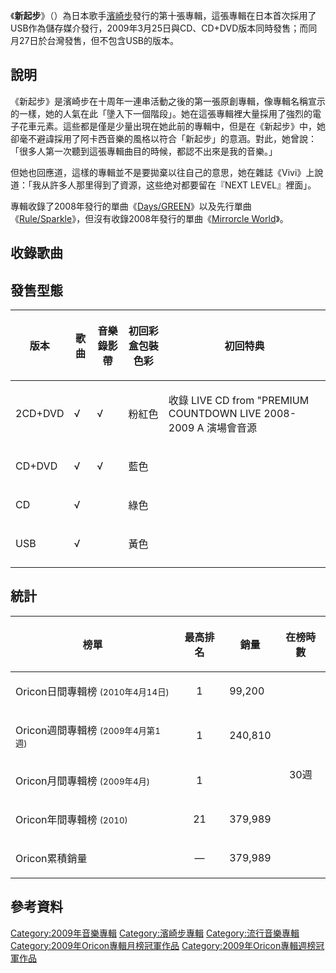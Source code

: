 {{noteTA
|G1=Show
|G2=Music
|1=zh-tw:連結; zh-hk:連結; zh-mo:連結; zh-cn:链接;
}}
{{Infobox Album
| name           = 新起步
| original_name  = {{lang|en|''NEXT LEVEL''}}
| type           = studio
| artist         = [[濱崎步|濱崎步]]
| cover          = NEXT LEVEL CD+DVD.png
| alt            = 
| released       = {{Start date|2009|3|25}}
| recorded       = 2008年-09年
| length         = {{unbulleted list|51:45（CD版）|1:11:39（現場CD版）}}
| label          = [[avex_trax|avex trax]]
| genre          = {{hlist|[[日本流行音樂|日本流行音樂]]|[[搖滾樂|搖滾樂]]|[[電子音樂|電子音樂]]}}
| producer       = 松浦勝人
| Reviews        = * [[allmusic|allmusic]] {{Rating-5|3.5}} <ref>[http://www.allmusic.com/album/next-level-r1557845 Next Level – Ayumi Hamasaki]</ref>
| Chart position = * 最高1名（[[Oricon|Oricon]]）
* 2009年4月度月間第1名（Oricon）
* 2009年度年間第16名（Oricon）
| Certification  = * 雙白金唱片（[[日本唱片協會|日本唱片協會]]）
| prev_title     = [[原罪_(濱崎步專輯)|原罪]]
| prev_year      = 2008
| next_title     = [[搖滾馬戲團|搖滾馬戲團]]
| next_year      = 2010
| Misc           = {{Singles
 | Name          = 新起步
 | Type          = 錄音室專輯
 | Single 1      = [[Days/GREEN|Days/GREEN]]
 | Single 1 date = 2008年12月17日
 | Single 2      = [[Rule/Sparkle|Rule/Sparkle]]
 | Single 2 date = 2009年2月25日
 }}
}}

《'''新起步'''》（{{lang-en|''NEXT LEVEL''}}）為日本歌手[[濱崎步|濱崎步]]發行的第十張專輯，這張專輯在日本首次採用了USB作為儲存媒介發行，2009年3月25日與CD、CD+DVD版本同時發售；而同月27日於台灣發售，但不包含USB的版本。

== 說明 ==
《新起步》是濱崎步在十周年一連串活動之後的第一張原創專輯，像專輯名稱宣示的一樣，她的人氣在此「墬入下一個階段」。她在這張專輯裡大量採用了強烈的電子花車元素。這些都是僅是少量出現在她此前的專輯中，但是在《新起步》中，她卻毫不避諱採用了阿卡西音樂的風格以符合「新起步」的意涵。對此，她曾說：「很多人第一次聽到這張專輯曲目的時候，都認不出來是我的音樂。」

但她也回應道，這樣的專輯並不是要拋棄以往自己的意思，她在雜誌《Vivi》上說道：「我从許多人那里得到了資源，这些绝对都要留在『NEXT LEVEL』裡面」。

專輯收錄了2008年發行的單曲《[[Days/GREEN|Days/GREEN]]》以及先行單曲《[[Rule/Sparkle|Rule/Sparkle]]》，但沒有收錄2008年發行的單曲《[[Mirrorcle_World|Mirrorcle World]]》。

== 收錄歌曲 ==
{{tracklist
| all_lyrics    = 濱崎步
| headline        = CD
| extra_column  = 編曲

| total_length  = 51:45

| title1        = Bridge to the sky
| note1         = 歌詞並沒有在歌詞本中記載
| music1        = 中野雄太
| extra1        = 中野雄太
| length1       = 1:43

| title2        = NEXT LEVEL
| note2         = Panasonic 數位相機「LUMIX FX40」電視廣告歌曲
| music2        = D・A・I
| extra2        = HΛL
| length2       = 4:30
                
| title3        = Disco-munication
| note3         = 
| music3        = CMJK
| extra3        = CMJK
| length3       = 1:32

| title4        = EnergizE
| music4        = 中野雄太
| extra4        = CMJK
| length4       = 4:31

| title5        = [[Rule/Sparkle|Sparkle]]
| note5         = HONDA「ZEST SPARK」電視廣告歌曲
| music5        = 原一博
| extra5        = CMJK
| length5       = 4:32

| title6        = rollin'
| music6        = 中野雄太
| extra6        = CMJK
| length6       = 5:04

| title7        = [[Days/GREEN|GREEN]]
| note7         = Panasonic數碼相機「LUMIX FX37」電視廣告歌曲
| music7        = 湯汲哲也
| extra7        = tasuku
| length7       = 4:48

| title8        = Load of the SHUGYO
| note8         = 
| music8        = CMJK
| extra8        = CMJK
| length8       = 1:32

| title9        = identity
| music9        = 中野雄太
| extra9        = 中野雄太
| length9       = 4:19

| title10       = [[Rule/Sparkle|Rule]]
| note10        = 20世紀福斯電影「七龍珠全新進化」全世界共通主題曲
| music10       = 渡辺未来
| extra10       = HΛL
| length10      = 4:09

| title11       = LOVE 'n' HATE
| music11       = 中野雄太
| extra11       = 中野雄太
| length11      = 3:51

| title12       = Pieces of SEVEN
| note12        = 
| music12       = HΛL
| extra12       = HΛL
| length12      = 2:31

| title13 = [[Days/GREEN|Days]]
| note13 = NTT MUSICO電視廣告歌曲
| music13 = 多胡邦夫
| extra13 = HΛL
| length13 = 5:04

| title14 = Curtain call
| note14 = MTI「music.jp」電視廣告歌曲
| music14 = 原一博
| extra14 = 中野雄太
| length14 = 3:44

}}

{{tracklist
| collapsed       = yes
| headline        = LIVE CD from "PREMIUM COUNTDOWN LIVE 2008-2009 A"
| title1          = GREEN
| length1         = 4:52
| title2          = [[HEAVEN|Will]]
| length2         = 6:29
| title3          = [[Duty|End of the World]]
| length3         = 4:43
| title4          = [[RAINBOW|Heartplace]]
| length4         = 7:03
| title5          = [[LOVEppears|And Then]]
| length5         = 2:25
| title6          = [[I_am...|Naturally]]
| length6         = 3:31
| title7          = [[A_Song_for_××|POWDER SNOW]]
| length7         = 4:39
| title8          = [[MY_STORY|HOPE or PAIN]]
| length8         = 4:27
| title9          = [[RAINBOW|Over]]
| length9         = 5:10
| title10         = [[Duty|SCAR]]
| length10        = 7:01
| title11         = [[A_Song_for_××|SIGNAL]]
| length11        = 2:25
| title12         = [[A_Song_for_××|Hana]]
| length12        = 1:49
| title13         = [[A_(濱崎步單曲)|too late]]
| length13        = 4:10
| title14         = [[RAINBOW|everywhere nowhere]]
| length14        = 3:40
| title15         = Days
| length15        = 5:05
| title16         = [[For_My_Dear...|For My Dear...]]
| length16        = 4:41
}}

{{tracklist
| collapsed       = yes
| headline        = DVD
| extra_column    = 導演

| total_length  = 50:36


| title1          = Days
| note1           = video clip
| extra1          = 石井貴英
| length1         = 5:19

| title2          = GREEN
| note2           = video clip
| extra2          = 下村一喜
| length2         = 5:32

| title3          = Rule
| note3           = video clip
| extra3          = 石井貴英
| length3         = 4:27

| title4          = Sparkle
| note4           = video clip
| extra4          = 下村一喜
| length4         = 4:44

| title5          = NEXT LEVEL
| note5           = video clip
| extra5          = Stanly Izumi Kim、Luis Hernandez
| length5         = 4:25

| title6          = Curtain call
| note6           = video clip
| extra6          = Stanly Izumi Kim、Luis Hernandez
| length6         = 3:45

| title7          = Days
| note7           = making clip
| extra7          = 
| length7         = 3:54

| title8          = GREEN
| note8           = making clip
| extra8          = 
| length8         = 3:59

| title9          = Rule
| note9           = making clip
| extra9          = 
| length9         = 3:17

| title10          = Sparkle
| note10           = making clip
| extra10          = 
| length10         = 3:29

| title11          = NEXT LEVEL
| note11           = making clip
| extra11          =
| length11         = 4:37

| title12          = Curtain call
| note12           = making clip
| extra12          =
| length12         = 3:12
}}

== 發售型態 ==
{| class="wikitable" width="700px" style="font-size:85%; "
!版本
! 歌曲 !! 音樂錄影帶 !! 初回彩盒包裝色彩 !! 初回特典
|-
|2CD+DVD
|√
|√
|粉紅色
|收錄 LIVE CD from "PREMIUM COUNTDOWN LIVE 2008-2009 A 演場會音源
|-
|CD+DVD
|√
|√
|藍色
|
|-
|CD
|√
|
|綠色
|
|-
|USB
|√
|
|黃色
|
|-
|}

== 統計 ==
{| class="wikitable" width="500px" style="font-size:small;"
!榜單
!最高排名
!銷量
!在榜時數
|-
|Oricon日間專輯榜 <small>(2010年4月14日)</small>
|align="center"|1
|99,200
|rowspan="5" align="center"|30週
|-
|Oricon週間專輯榜 <small>(2009年4月第1週)</small>
|align="center"|1
|240,810
|-
|Oricon月間專輯榜 <small>(2009年4月)</small>
|align="center"|1
|
|-
|Oricon年間專輯榜 <small>(2010)</small>
|align="center"|21
|379,989
|-
|Oricon累積銷量
|align="center"|—
|379,989
|}


== 參考資料 ==

{{Ayumi Hamasaki albums}}
{{Oricon專輯月榜冠軍 (2000年代後期)|2009年4月}}
{{Oricon專輯週榜冠軍 (2009年)|2009年4月6日}}

[[Category:2009年音樂專輯|Category:2009年音樂專輯]]
[[Category:濱崎步專輯|Category:濱崎步專輯]]
[[Category:流行音樂專輯|Category:流行音樂專輯]]
[[Category:2009年Oricon專輯月榜冠軍作品|Category:2009年Oricon專輯月榜冠軍作品]]
[[Category:2009年Oricon專輯週榜冠軍作品|Category:2009年Oricon專輯週榜冠軍作品]]